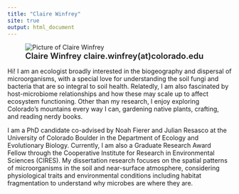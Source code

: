 ```yaml
---
title: "Claire Winfrey"
site: true
output: html_document
---
```

```{=html}
<style>
  /* override the Rmd header title, so that title formatted even if site CSS not loaded */
  #header h1.title { 
    text-align: center; 
    font-size: 2.5rem !important; 
    margin-top: 0.5rem; 
  }
</style>
```

<figure class="figure-left">
  <img src="assets/img/claireBigMushrooms.jpg" alt="Picture of Claire Winfrey">
  <figcaption style="font-weight:600; font-size:1.15rem; line-height:1.25;">
    Claire Winfrey
    claire.winfrey(at)colorado.edu
  </figcaption>
</figure>

Hi! I am an ecologist broadly interested in the biogeography and dispersal of microorganisms, with a special love for understanding the soil fungi and bacteria that are so integral to soil health. Relatedly, I am also fascinated by host-microbiome relationships and how these may scale up to affect ecosystem functioning. Other than my research, I enjoy exploring Colorado’s mountains every way I can, gardening native plants, crafting, and reading nerdy books.

I am a PhD candidate co-advised by Noah Fierer and Julian Resasco at the University of Colorado Boulder in the Department of Ecology and Evolutionary Biology. Currently, I am also a Graduate Research Award Fellow through the Cooperative Institute for Research in Environmental Sciences (CIRES). My dissertation research focuses on the spatial patterns of microorganisms in the soil and near-surface atmosphere, considering physiological traits and environmental conditions including habitat fragmentation to understand why microbes are where they are. 

<div class="clearfix"></div>
